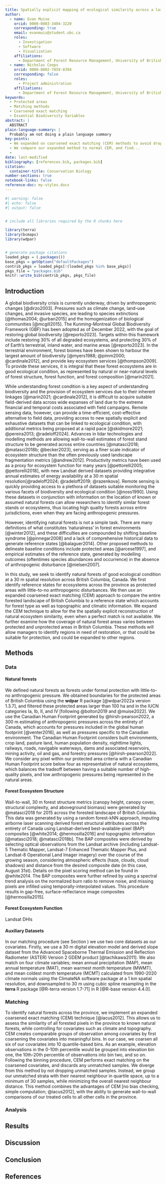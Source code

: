 ```yaml
---
title: Spatially explicit mapping of ecological similarity across a large region using matching techniques.
author:
  - name: Evan Muise
    orcid: 0000-0003-3404-3220
    corresponding: true
    email: evanmuis@student.ubc.ca
    roles:
      - Investigation
      - Software
      - Visualization
    affiliations:
      - Department of Forest Resource Management, University of British Columbia, Vancouver, 2424 Main Mall, British Columbia, Canada
  - name: Nicholas Coops
    orcid: 0000-0002-7859-8394
    corresponding: false
    roles: 
      - Project administration
    affiliations:
      - Department of Forest Resource Management, University of British Columbia, Vancouver, 2424 Main Mall, British Columbia, Canada
keywords:
  - Protected areas
  - Matching methods
  - Coarsened exact matching
  - Essential Biodiversity Variables
abstract: |
  ABSTRACT
plain-language-summary: |
  Probably am not doing a plain language summary
key-points:
  - We expanded on coarsened exact matching (CEM) methods to avoid dropping samples, expanding the spatial coverage of the matching technique.
  - We compare our expanded method to normal CEM, and find...
  - 
date: last-modified
bibliography: [references.bib, packages.bib]
citation:
  container-title: Conservation Biology
number-sections: true
notebook-links: false
reference-doc: my-styles.docx
---
```


```r
#| warning: false
#| echo: false
#| output: false


# include all libraries required by the R chunks here

library(terra)
library(bcmaps)
library(wdpar)


# generate package citations
loaded_pkgs = (.packages())
base_pkgs = getOption("defaultPackages")
contrib_pkgs = loaded_pkgs[!(loaded_pkgs %in% base_pkgs)]
pkgs_file = "packages.bib"
knitr::write_bib(contrib_pkgs, pkgs_file)
```

## Introduction

A global biodiversity crisis is currently underway, driven by anthropogenic changes [@dirzo2003]. Pressures such as climate change, land-use changes, and invasive species, are leading to species extinctions [@thomas2004; @urban2015] and the homogenization of biological communities [@mcgill2015]. The Kunming-Montreal Global Biodiversity Framework (GBF) has been adopted as of December 2022, with the goal of restoring global biodiversity [@reporto2023]. Targets within this framework include restoring 30% of all degraded ecosystems, and protecting 30% of of Earth's terrestrial, inland water, and marine areas [@reporto2023]. In the terrestrial environment, forest biomes have been shown to harbour the largest amount of biodiversity [@myers1988; @pimm2000; @cardinale2012], and provide key ecosystem services [@thompson2009]. To provide these services, it is integral that these forest ecosystems are in good ecological condition, as represented by natural or near-natural levels of forest structure, forest function, and forest composition [@marín2021].

While understanding forest condition is a key aspect of understanding biodiversity and the provision of ecosystem services due to their inherent linkages [@marín2021; @cardinale2012], it is difficult to acquire suitable field-derived data across wide expanses of land due to the extreme financial and temporal costs associated with field campaigns. Remote sensing data, however, can provide a time-efficient, cost-effective alternative to field data, providing access to new spatially explicit and exhaustive datasets that can be linked to ecological condition, with additional metrics being proposed at a rapid pace [@skidmore2021; @pereira2013; @radeloff2024]. Advances in lidar technologies and modelling methods are allowing wall-to-wall estimates of forest stand structure to be generated across entire countries [@matasci2018; @matasci2018b; @becker2023], serving as a finer scale indicator of ecosystem structure than the often previously used landscape fragmentation metrics [@andrew2012]. Productivity metrics have been used as a proxy for ecosystem function for many years [@pettorelli2005; @pettorelli2018], with new Landsat derived datasets providing integrative annual estimates of energy availability at a 30 m spatial resolution[@radeloff2024; @radeloff2019; @razenkova]. Remote sensing is quickly providing access to a plethora of datasets suitable monitoring the various facets of biodiversity and ecological condition [@noss1990]. Using these datasets in conjunction with information on the location of known or assumed natural forests can allow researchers to identify similar forest stands or ecosystems, thus locating high quality forests across entire jurisdictions, even when they are facing anthropogenic pressures.

However, identifying natural forests is not a simple task. There are many definitions of what constitutes 'naturalness' in forest environments [@winter2012], and these difficulties are compounded by shifting baseline syndrome [@pinnegar2008] and a lack of comprehensive historical data to generate reference states [@balaguer2014]. Other proposed methods to delineate baseline conditions include protected areas [@arcese1997], and empirical estimates of the reference state, generated by modelling outcomes (oftentimes species abundances and occurrence) in the absence of anthropogenic disturbance [@nielsen2007].

In this study, we seek to identify natural forests of good ecological condition at a 30 m spatial resolution across British Columbia, Canada. We first identify reference states for ecosystems across the province as protected areas with little-to-no anthropogenic disturbances. We then use an expanded coarsened exact matching (CEM) approach to compare the entire forested landscape of British Columbia to a reference state which accounts for forest type as well as topographic and climatic information. We expand the CEM technique to allow for the the spatially explicit reconstruction of natural ecosystem similarity, even when a perfect match is not available. We further examine how the coverage of natural forest areas varies between protected and unprotected areas in British Columbia. These methods will allow managers to identify regions in need of restoration, or that could be suitable for protection, and could be expanded to other regions.

## Methods {#sec-data-methods}

### Data

#### Natural forests

We defined natural forests as forests under formal protection with little-to-no anthropogenic pressure. We obtained boundaries for the protected areas of British Columbia using the **wdpar** R package [@wdpar2022a version 1.3.7], and filtered these protected areas larger than 100 ha and in the IUCN categories Ia, Ib, II, and IV [following @bolton2019 and @muise2022]. We use the Canadian Human Footprint generated by @hirsh-pearson2022, a 300 m estimating of anthropogenic pressures across the entirety of Canada, which accounts for pressures included in the global human footprint [@venter2016], as well as pressures specific to the Canadian environment. The Canadian Human Footprint considers built environments, crop land, pasture land, human population density, nighttime lights, railways, roads, navigable waterways, dams and associated reservoirs, mining activity, oil and gas, and forestry pressures [@hirsh-pearson2022]. We consider any pixel within our protected area criteria with a Canadian Human Footprint score below four as representative of natural ecosystems, which balances the tradeoff between having a suitable number of high-quality pixels, and low anthropogenic pressures being represented in the natural areas.

#### Forest Ecosystem Structure

Wall-to-wall, 30 m forest structure metrics (canopy height, canopy cover, structural complexity, and aboveground biomass) were generated by @matasci2018 for 2015 across the forested landscape of British Columbia. This data was generated by using a random forest-kNN approach, imputing airborne laser scanning derived forest structural attributes across the entirety of Canada using Landsat-derived best-available-pixel (BAP) composites [@white2014; @hermosilla2016] and topographic information [@matasci2018; @matasci2018b]. The BAP composites were derived by selecting optical observations from the Landsat archive (including Landsat-5 Thematic Mapper, Landsat-7 Enhanced Thematic Mapper Plus, and Landsat-8 Operational Land Imager imagery) over the course of the growing season, considering atmospheric effects (haze, clouds, cloud shadows) and distance from the desired composite date (in this case, August 31st). Details on the pixel scoring method can be found in @white2014. The BAP composites were further refined by using a spectral trend analysis on the normalized burn ratio to remove noise, and missing pixels are infilled using temporally-interpolated values. This procedure results in gap-free, surface-reflectance image composites [@hermosilla2015].

#### Forest Ecosystem Function

Landsat DHIs

#### Auxiliary Datasets

In our matching procedure (see Section ) we use two core datasets as our covariates. Firstly, we use a 30 m digital elevation model and derived slope dataset from the Advanced Spaceborne Thermal Emission and Reflection Radiometer (ASTER) Version 2 GDEM product [@tachikawa2011]. We also match on four climate variables; mean annual precipitation (MAP), mean annual temperature (MAT), mean warmest month temperature (MWMT), and mean coldest month temperature (MCMT) calculated from 1990-2020 climate normals using the ClimateNA software package at a 1 km spatial resolution, and downsampled to 30 m using cubic spline resampling in the **terra** R package [@R-terra version 1.7-71] in R [@R-base version 4.4.0].

### Matching {#sec-matching}

To identify natural forests across the province, we implement an expanded coarsened exact matching (CEM) technique [@iacus2012]. This allows us to assess the similarity of all forested pixels in the province to known natural forests, while controlling for covariates such as climate and topography. CEM creates comparable groups of observation among covariates by first coarsening the covariates into meaningful bins. In our case, we coarsen all six of our covariates into 10 quantile-based bins. As an example, elevation observations in the 0-10th percentile would be grouped into elevation bin one, the 10th-20th percentile of observations into bin two, and so on. Following the binning procedure, CEM performs exact matching on the coarsened covariates, and discards any unmatched samples. We diverge from this method by not dropping unmatched samples. Instead, we group our unmatched strata with their nearest neighbour in quartile space, up to a minimum of 30 samples, while minimizing the overall nearest neighbour distance. This method combines the advantages of CEM [no bias checking, simple computation; @iacus2012], with the ability to generate wall-to-wall comparisons of our treated cells to all other cells in the province.

### Analysis

## Results

## Discussion

## Conclusion

## References {.unnumbered}

::: {#refs}
:::
